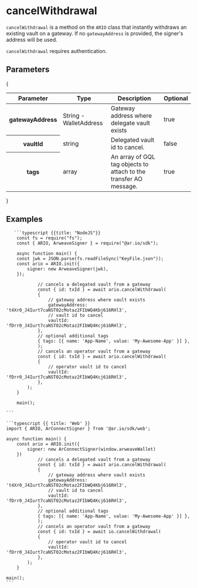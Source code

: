 
<HeroPattern />

# cancelWithdrawal

`cancelWithdrawal` is a method on the `ARIO` class that instantly withdraws an existing vault on a gateway. If no `gatewayAddress` is provided, the signer's address will be used.

`cancelWithdrawal` requires authentication.

## Parameters

{

<div style={{ textAlign: 'center' }}>
  <table className="inline-table">
    <thead>
      <tr>
        <th>Parameter</th>
        <th>Type</th>
        <th>Description</th>
        <th>Optional</th>
      </tr>
    </thead>
    <tbody>
      <tr>
        <th>gatewayAddress</th>
        <td>String - WalletAddress</td>
        <td>Gateway address where delegate vault exists</td>
        <td>true</td>
      </tr>
      <tr>
        <th>vaultId</th>
        <td>string</td>
        <td>Delegated vault id to cancel.</td>
        <td>false</td>
      </tr>
      <tr>
        <th>tags</th>
        <td>array</td>
        <td>
          An array of GQL tag objects to attach to the transfer AO message.
        </td>
        <td>true</td>
      </tr>
    </tbody>
  </table>
</div>
}

## Examples

<CodeGroup title="cancelWithdrawal">

       ```typescript {{title: "NodeJS"}}
        const fs = require("fs");
        const { ARIO, ArweaveSigner } = require("@ar.io/sdk");

        async function main() {
        const jwk = JSON.parse(fs.readFileSync("KeyFile.json"));
        const ario = ARIO.init({
            signer: new ArweaveSigner(jwk),
        });

                // cancels a delegated vault from a gateway
                const { id: txId } = await ario.cancelWithdrawal(
                {
                    // gateway address where vault exists
                    gatewayAddress: 't4Xr0_J4Iurt7caNST02cMotaz2FIbWQ4Kbj616RHl3',
                    // vault id to cancel
                    vaultId: 'fDrr0_J4Iurt7caNST02cMotaz2FIbWQ4Kcj616RHl3',
                },
                // optional additional tags
                { tags: [{ name: 'App-Name', value: 'My-Awesome-App' }] },
                );
                // cancels an operator vault from a gateway
                const { id: txId } = await ario.cancelWithdrawal(
                {
                    // operator vault id to cancel
                    vaultId: 'fDrr0_J4Iurt7caNST02cMotaz2FIbWQ4Kcj616RHl3',
                },
            );
        }

        main();

    ```

    ```typescript {{ title: 'Web' }}
    import { ARIO, ArConnectSigner } from '@ar.io/sdk/web';

    async function main() {
        const ario = ARIO.init({
            signer: new ArConnectSigner(window.arweaveWallet)
        })
                // cancels a delegated vault from a gateway
                const { id: txId } = await ario.cancelWithdrawal(
                {
                    // gateway address where vault exists
                    gatewayAddress: 't4Xr0_J4Iurt7caNST02cMotaz2FIbWQ4Kbj616RHl3',
                    // vault id to cancel
                    vaultId: 'fDrr0_J4Iurt7caNST02cMotaz2FIbWQ4Kcj616RHl3',
                },
                // optional additional tags
                { tags: [{ name: 'App-Name', value: 'My-Awesome-App' }] },
                );
                // cancels an operator vault from a gateway
                const { id: txId } = await io.cancelWithdrawal(
                {
                    // operator vault id to cancel
                    vaultId: 'fDrr0_J4Iurt7caNST02cMotaz2FIbWQ4Kcj616RHl3',
                },
            );
        }

    main();
    ```

</CodeGroup>